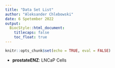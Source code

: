 ```yaml
---
title: "Data Set List"
author: "Aleksander Chlebowski"
date: 6 Spetember 2022
output:
  BiocStyle::html_document:
    titlecaps: false
    toc_float: true
---
```


```r
knitr::opts_chunk$set(echo = TRUE, eval = FALSE)
```

+ **prostateENZ**: LNCaP Cells


